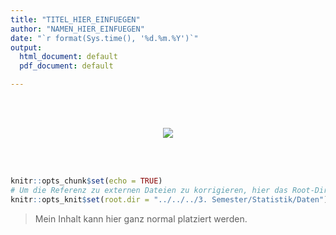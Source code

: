 ```yaml
---
title: "TITEL_HIER_EINFUEGEN"
author: "NAMEN_HIER_EINFUEGEN"
date: "`r format(Sys.time(), '%d.%m.%Y')`"
output:
  html_document: default
  pdf_document: default

---
```

<!-- Beginn des Headers -->
<style>
.text-center {
  text-align: center;
}

#header {
  text-align: center;
}

#header_image {
  max-width: 200px;
  text-align: center;
  margin: 0 auto;
}
</style>
<br><br>
<p class="text-center"><img id="header_image" src="https://upload.wikimedia.org/wikipedia/commons/thumb/4/48/Uni_Ulm_Logo_Ausschnitt.svg/2000px-Uni_Ulm_Logo_Ausschnitt.svg.png"></p><br><br>

```r
knitr::opts_chunk$set(echo = TRUE) 
# Um die Referenz zu externen Dateien zu korrigieren, hier das Root-Dir verändern
knitr::opts_knit$set(root.dir = "../../../3. Semester/Statistik/Daten") 
``` 
<!-- Ende des Headers -->

<!-- Beginn des Dokuments -->

> Mein Inhalt kann hier ganz normal platziert werden.
